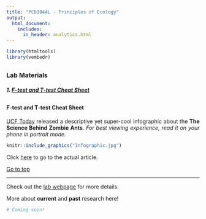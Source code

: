 ```yaml
---
title: "PCB3044L - Principles of Ecology"
output:
  html_document:
    includes:
      in_header: analytics.html
---
```


<style>
body {text-align: justify}
</style>

```r
library(htmltools)
library(vembedr)
```

<a id="headlines"></a>
----------------------------------

### Lab Materials

##### 1. [F-test and T-test Cheat Sheet](#1)
  

<a id="1"></a>
----------------------------------

#### F-test and T-test Cheat Sheet  
    
[UCF Today](https://today.ucf.edu/) released a descriptive yet super-cool infographic about the **The Science Behind Zombie Ants**. *For best viewing experience, read it on your phone in portrait mode.*  
  
```r
knitr::include_graphics("Infographic.jpg")
```  
   
Click [here](https://today.ucf.edu/the-science-behind-zombie-ants/) to go to the actual article.    
    
[Go to top](#headlines)      
   
----------------------------------
   
Check out the [lab webpage](http://sciences.ucf.edu/biology/debekkerlab/) for more details.   
   
More about **current** and **past** research here!   
  
```r
# Coming soon!
```

